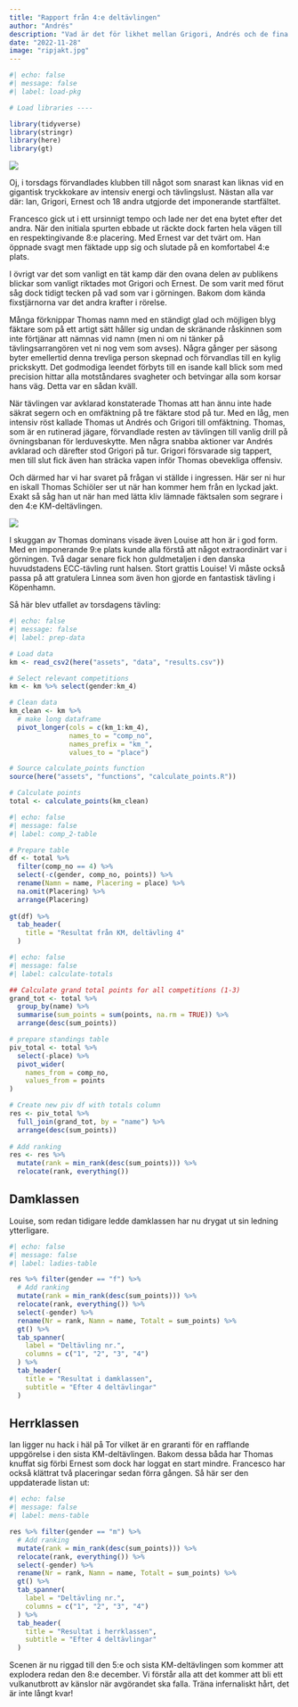 ```yaml
---
title: "Rapport från 4:e deltävlingen"
author: "Andrés"
description: "Vad är det för likhet mellan Grigori, Andrés och de fina fasanerna på bilden? Svaret på den enkla frågan hittar ni i resultatet från KM:s fjärde deltävling som exploderade förra torsdagen."
date: "2022-11-28"
image: "ripjakt.jpg"
---
```


```r
#| echo: false
#| message: false
#| label: load-pkg

# Load libraries ----

library(tidyverse)
library(stringr)
library(here)
library(gt)
```

![](ripjakt.jpg)

Oj, i torsdags förvandlades klubben till något som snarast kan liknas vid en gigantisk tryckkokare av intensiv energi och tävlingslust. Nästan alla var där: Ian, Grigori, Ernest och 18 andra utgjorde det imponerande startfältet.

Francesco gick ut i ett ursinnigt tempo och lade ner det ena bytet efter det andra. När den initiala spurten ebbade ut räckte dock farten hela vägen till en respektingivande 8:e placering. Med Ernest var det tvärt om. Han öppnade svagt men fäktade upp sig och slutade på en komfortabel 4:e plats.

I övrigt var det som vanligt en tät kamp där den ovana delen av publikens blickar som vanligt riktades mot Grigori och Ernest. De som varit med förut såg dock tidigt tecken på vad som var i görningen. Bakom dom kända fixstjärnorna var det andra krafter i rörelse. 

Många förknippar Thomas namn med en ständigt glad och möjligen blyg fäktare som på ett artigt sätt håller sig undan de skränande råskinnen som inte förtjänar att nämnas vid namn (men ni om ni tänker på tävlingsarrangören vet ni nog vem som avses). Några gånger per säsong byter emellertid denna trevliga person skepnad och förvandlas till en kylig prickskytt. Det godmodiga leendet förbyts till en isande kall blick som med precision hittar alla motståndares svagheter och betvingar alla som korsar hans väg. Detta var en sådan kväll. 

När tävlingen var avklarad konstaterade Thomas att han ännu inte hade säkrat segern och en omfäktning på tre fäktare stod på tur. Med en låg, men intensiv röst kallade Thomas ut Andrés och Grigori till omfäktning. Thomas, som är en rutinerad jägare, förvandlade resten av tävlingen till vanlig drill på övningsbanan för lerduveskytte. Men några snabba aktioner var Andrés avklarad och därefter stod Grigori på tur. Grigori försvarade sig tappert, men till slut fick även han sträcka vapen inför Thomas obevekliga offensiv.

Och därmed har vi har svaret på frågan vi ställde i ingressen. Här ser ni hur en iskall Thomas Schiöler ser ut när han kommer hem från en lyckad jakt. Exakt så såg han ut när han med lätta kliv lämnade fäktsalen som segrare i den 4:e KM-deltävlingen.

![](jakt_thomas.jpg)

I skuggan av Thomas dominans visade även Louise att hon är i god form. Med en imponerande 9:e plats kunde alla förstå att något extraordinärt var i görningen. Två dagar senare fick hon guldmetaljen i den danska huvudstadens ECC-tävling runt halsen. Stort grattis Louise! Vi måste också passa på att gratulera Linnea som även hon gjorde en fantastisk tävling i Köpenhamn.

Så här blev utfallet av torsdagens tävling:

```r
#| echo: false
#| message: false
#| label: prep-data

# Load data
km <- read_csv2(here("assets", "data", "results.csv"))

# Select relevant competitions
km <- km %>% select(gender:km_4)

# Clean data
km_clean <- km %>%
  # make long dataframe
  pivot_longer(cols = c(km_1:km_4), 
               names_to = "comp_no",
               names_prefix = "km_",
               values_to = "place")

# Source calculate_points function
source(here("assets", "functions", "calculate_points.R"))

# Calculate points
total <- calculate_points(km_clean)

```

```r
#| echo: false
#| message: false
#| label: comp_2-table

# Prepare table
df <- total %>% 
  filter(comp_no == 4) %>% 
  select(-c(gender, comp_no, points)) %>%
  rename(Namn = name, Placering = place) %>% 
  na.omit(Placering) %>% 
  arrange(Placering)
  
gt(df) %>% 
  tab_header(
    title = "Resultat från KM, deltävling 4"
  )
```

```r
#| echo: false
#| message: false
#| label: calculate-totals

## Calculate grand total points for all competitions (1-3)
grand_tot <- total %>% 
  group_by(name) %>%
  summarise(sum_points = sum(points, na.rm = TRUE)) %>% 
  arrange(desc(sum_points))

# prepare standings table
piv_total <- total %>%
  select(-place) %>% 
  pivot_wider(
    names_from = comp_no, 
    values_from = points
)

# Create new piv df with totals column
res <- piv_total %>%
  full_join(grand_tot, by = "name") %>% 
  arrange(desc(sum_points))
  
# Add ranking
res <- res %>% 
  mutate(rank = min_rank(desc(sum_points))) %>% 
  relocate(rank, everything())
```

## Damklassen

Louise, som redan tidigare ledde damklassen har nu drygat ut sin ledning ytterligare.

```r
#| echo: false
#| message: false
#| label: ladies-table

res %>% filter(gender == "f") %>% 
  # Add ranking
  mutate(rank = min_rank(desc(sum_points))) %>% 
  relocate(rank, everything()) %>%
  select(-gender) %>% 
  rename(Nr = rank, Namn = name, Totalt = sum_points) %>% 
  gt() %>% 
  tab_spanner(
    label = "Deltävling nr.",
    columns = c("1", "2", "3", "4")
  ) %>% 
  tab_header(
    title = "Resultat i damklassen",
    subtitle = "Efter 4 deltävlingar"
  )
```

## Herrklassen

Ian ligger nu hack i häl på Tor vilket är en graranti för en rafflande uppgörelse i den sista KM-deltävlingen. Bakom dessa båda har Thomas knuffat sig förbi Ernest som dock har loggat en start mindre. Francesco har också klättrat två placeringar sedan förra gången. Så här ser den uppdaterade listan ut:

```r
#| echo: false
#| message: false
#| label: mens-table

res %>% filter(gender == "m") %>% 
  # Add ranking
  mutate(rank = min_rank(desc(sum_points))) %>% 
  relocate(rank, everything()) %>%
  select(-gender) %>% 
  rename(Nr = rank, Namn = name, Totalt = sum_points) %>% 
  gt() %>% 
  tab_spanner(
    label = "Deltävling nr.",
    columns = c("1", "2", "3", "4")
  ) %>% 
  tab_header(
    title = "Resultat i herrklassen",
    subtitle = "Efter 4 deltävlingar"
  )
```

Scenen är nu riggad till den 5:e och sista KM-deltävlingen som kommer att explodera redan den 8:e december. Vi förstår alla att det kommer att bli ett vulkanutbrott av känslor när avgörandet ska falla. Träna infernaliskt hårt, det är inte långt kvar!
